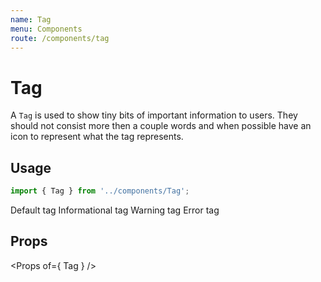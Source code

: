 ```yaml
---
name: Tag
menu: Components
route: /components/tag
---
```




# Tag

A `Tag` is used to show tiny bits of important information to users. They
should not consist more then a couple words and when possible have an icon to
represent what the tag represents.

## Usage

```ts
import { Tag } from '../components/Tag';
```

<Playground>
    <Tag variation="default">Default tag</Tag>
    <Tag variation="info" icon="info">Informational tag</Tag>
    <Tag variation="warning" icon="alert-triangle">Warning tag</Tag>
    <Tag variation="error" icon="stop-circle">Error tag</Tag>
</Playground>

## Props

<Props of={ Tag } />
